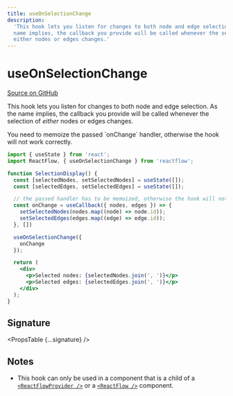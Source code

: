 ```yaml
---
title: useOnSelectionChange
description:
  'This hook lets you listen for changes to both node and edge selection. As the
  name implies, the callback you provide will be called whenever the selection of
  either nodes or edges changes.'
---
```



# useOnSelectionChange

[Source on GitHub](https://github.com/xyflow/xyflow/blob/v11/packages/core/src/hooks/useOnSelectionChange.ts/#L10)

This hook lets you listen for changes to both node and edge selection. As the
name implies, the callback you provide will be called whenever the selection of
_either_ nodes or edges changes.

<Callout type="info">
  You need to memoize the passed `onChange` handler, otherwise the hook will not
  work correctly.
</Callout>

```jsx
import { useState } from 'react';
import ReactFlow, { useOnSelectionChange } from 'reactflow';

function SelectionDisplay() {
  const [selectedNodes, setSelectedNodes] = useState([]);
  const [selectedEdges, setSelectedEdges] = useState([]);

  // the passed handler has to be memoized, otherwise the hook will not work correctly
  const onChange = useCallback({ nodes, edges }) => {
    setSelectedNodes(nodes.map((node) => node.id));
    setSelectedEdges(edges.map((edge) => edge.id));
  }, [])

  useOnSelectionChange({
    onChange
  });

  return (
    <div>
      <p>Selected nodes: {selectedNodes.join(', ')}</p>
      <p>Selected edges: {selectedEdges.join(', ')}</p>
    </div>
  );
}
```

## Signature

<PropsTable {...signature} />

## Notes

- This hook can only be used in a component that is a child of a
  [`<ReactFlowProvider />`](/api-reference/react-flow-provider) or a
  [`<ReactFlow />`](/api-reference/react-flow) component.
